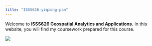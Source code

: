 ```yaml
---
title: "ISSS626-yiqiong-pan"
---
```


Welcome to **ISSS626 Geospatial Analytics and Applications.** In this website, you will find my coursework prepared for this course.

![](images/coverpage.png)
